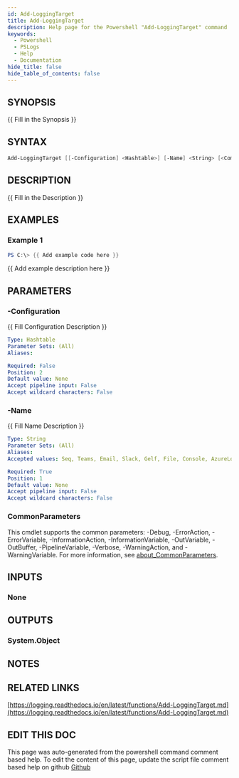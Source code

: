 ```yaml
---
id: Add-LoggingTarget
title: Add-LoggingTarget
description: Help page for the Powershell "Add-LoggingTarget" command
keywords:
  - Powershell
  - PSLogs
  - Help
  - Documentation
hide_title: false
hide_table_of_contents: false
---
```


## SYNOPSIS

\{\{ Fill in the Synopsis \}\}

## SYNTAX

```powershell
Add-LoggingTarget [[-Configuration] <Hashtable>] [-Name] <String> [<CommonParameters>]
```

## DESCRIPTION

\{\{ Fill in the Description \}\}

## EXAMPLES

### Example 1

```powershell
PS C:\> {{ Add example code here }}
```

\{\{ Add example description here \}\}

## PARAMETERS

### -Configuration

\{\{ Fill Configuration Description \}\}

```yaml
Type: Hashtable
Parameter Sets: (All)
Aliases:

Required: False
Position: 2
Default value: None
Accept pipeline input: False
Accept wildcard characters: False
```

### -Name

\{\{ Fill Name Description \}\}

```yaml
Type: String
Parameter Sets: (All)
Aliases:
Accepted values: Seq, Teams, Email, Slack, Gelf, File, Console, AzureLogAnalytics, ElasticSearch, WebexTeams, SQLite, WinEventLog

Required: True
Position: 1
Default value: None
Accept pipeline input: False
Accept wildcard characters: False
```

### CommonParameters

This cmdlet supports the common parameters: -Debug, -ErrorAction, -ErrorVariable, -InformationAction, -InformationVariable, -OutVariable, -OutBuffer, -PipelineVariable, -Verbose, -WarningAction, and -WarningVariable. For more information, see [about_CommonParameters](http://go.microsoft.com/fwlink/?LinkID=113216).

## INPUTS

### None

## OUTPUTS

### System.Object

## NOTES

## RELATED LINKS

[https://logging.readthedocs.io/en/latest/functions/Add-LoggingTarget.md](https://logging.readthedocs.io/en/latest/functions/Add-LoggingTarget.md)

## EDIT THIS DOC 

This page was auto-generated from the powershell command comment based help. To edit the content of this page, update the script file comment based help on github [Github](https://github.com/hanpq/PSLogs)
